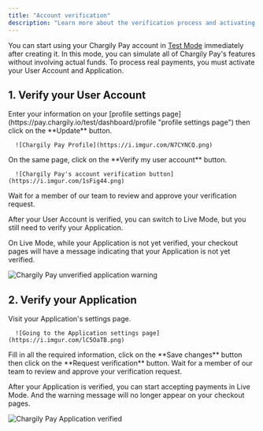 ```yaml
---
title: "Account verification"
description: "Learn more about the verification process and activating Live Mode to start accepting payments.."
---
```


You can start using your Chargily Pay account in [Test Mode](/pay-v2/test-and-live-mode "Test Mode") immediately after creating it. In this mode, you can simulate all of Chargily Pay's features without involving actual funds. To process real payments, you must activate your User Account and Application.

## 1. Verify your User Account

<Steps>
   <Step title="First Step">
      Enter your information on your [profile settings
      page](https://pay.chargily.io/test/dashboard/profile "profile settings
      page") then click on the **Update** button.

      ![Chargily Pay Profile](https://i.imgur.com/N7CYNCQ.png)
   </Step>
   <Step title="Second Step">
      On the same page, click on the **Verify my user account** button.

      ![Chargily Pay's account verification button](https://i.imgur.com/1sFig44.png)
   </Step>
   <Step title="Third Step">
      Wait for a member of our team to review and approve your verification request.
   </Step>
</Steps>

After your User Account is verified, you can switch to Live Mode, but you still need to verify your Application.

On Live Mode, while your Application is not yet verified, your checkout pages will have a message indicating that your Application is not yet verified.

![Chargily Pay unverified application warning](https://i.imgur.com/dUJxmL6.png)

## 2. Verify your Application

<Steps>
   <Step title="First Step">
      Visit your Application's settings page.

      ![Going to the Application settings page](https://i.imgur.com/lC5OaTB.png)
   </Step>
   <Step title="Second Step">
      Fill in all the required information, click on the **Save changes** button then click on the **Request verification** button.
   </Step>
   <Step title="Third Step">
      Wait for a member of our team to review and approve your verification request.
   </Step>
</Steps>

After your Application is verified, you can start accepting payments in Live Mode. And the warning message will no longer appear on your checkout pages.

![Chargily Pay Application verified](https://i.imgur.com/nmUdOzn.png)